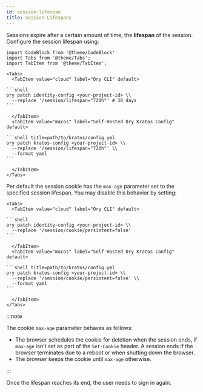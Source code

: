 ```yaml
---
id: session-lifespan
title: Session Lifespans
---
```


Sessions expire after a certain amount of time, the **lifespan** of the session.
Configure the session lifespan using:

````mdx-code-block
import CodeBlock from '@theme/CodeBlock'
import Tabs from '@theme/Tabs';
import TabItem from '@theme/TabItem';

<Tabs>
  <TabItem value="cloud" label="Ory CLI" default>

```shell
ory patch identity-config <your-project-id> \\
  --replace '/session/lifespan="720h"' # 30 days
```

  </TabItem>
  <TabItem value="macos" label="Self-Hosted Ory Kratos Config" default>

```shell title=path/to/kratos/config.yml
ory patch kratos-config <your-project-id> \\
  --replace '/session/lifespan="720h"' \\
  --format yaml
```

  </TabItem>
</Tabs>
````

Per default the session cookie has the `max-age` parameter set to the specified
session lifespan. You may disable this behavior by setting:

````mdx-code-block
<Tabs>
  <TabItem value="cloud" label="Ory CLI" default>

```shell
ory patch identity-config <your-project-id> \\
  --replace '/session/cookie/persistent=false'
```

  </TabItem>
  <TabItem value="macos" label="Self-Hosted Ory Kratos Config" default>

```shell title=path/to/kratos/config.yml
ory patch kratos-config <your-project-id> \\
  --replace '/session/cookie/persistent=false' \\
  --format yaml
```

  </TabItem>
</Tabs>
````

:::note

The cookie `max-age` parameter behaves as follows:

- The browser schedules the cookie for deletion when the session ends, if
  `max-age` isn't set as part of the `Set-Cookie` header. A session ends if the
  browser terminates due to a reboot or when shutting down the browser.
- The browser keeps the cookie until `max-age` otherwise.

:::

Once the lifespan reaches its end, the user needs to sign in again.
